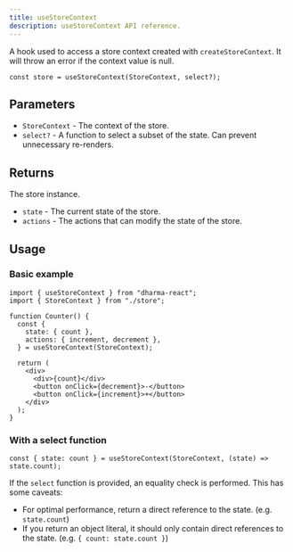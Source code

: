 ```yaml
---
title: useStoreContext
description: useStoreContext API reference.
---
```


A hook used to access a store context created with `createStoreContext`.
It will throw an error if the context value is null.

```tsx
const store = useStoreContext(StoreContext, select?);
```

## Parameters

- `StoreContext` - The context of the store.
- `select?` - A function to select a subset of the state. Can prevent unnecessary re-renders.

## Returns

The store instance.

- `state` - The current state of the store.
- `actions` - The actions that can modify the state of the store.

## Usage

### Basic example

```tsx
import { useStoreContext } from "dharma-react";
import { StoreContext } from "./store";

function Counter() {
  const {
    state: { count },
    actions: { increment, decrement },
  } = useStoreContext(StoreContext);

  return (
    <div>
      <div>{count}</div>
      <button onClick={decrement}>-</button>
      <button onClick={increment}>+</button>
    </div>
  );
}
```

### With a select function

```tsx
const { state: count } = useStoreContext(StoreContext, (state) => state.count);
```

If the `select` function is provided, an equality check is performed. This has some caveats:

- For optimal performance, return a direct reference to the state. (e.g. `state.count`)
- If you return an object literal, it should only contain direct references to the state. (e.g. `{ count: state.count }`)
